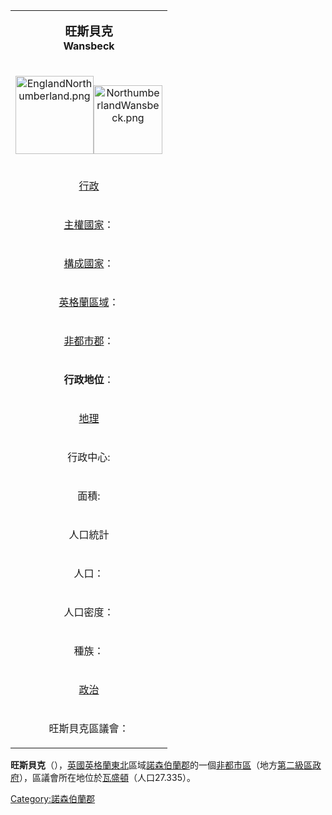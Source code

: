 {{Link style|time=2015-12-11T09:12:22+00:00}}
{| class="infobox bordered" align=right cellpadding=4 cellspacing=0 width=275 style="clear:right; margin: 0 0 1em 1em; background: #f9f9f9;  font-size: 95%;"
|-
|colspan=2 align=center bgcolor="#BFDFFF"|<big>'''旺斯貝克'''</big><br />'''Wansbeck'''</big>
|-
!colspan=2 align=center|[[Image:EnglandNorthumberland.png|125px]][[Image:NorthumberlandWansbeck.png|110px]]
|-
!colspan=2 align=center bgcolor="#BFDFFF"|[[行政|行政]]
|-
|[[主權國家|主權國家]]：|| [[英國|英國]]
|-
|[[構成國家|構成國家]]：|| [[英格蘭|英格蘭]]
|-
|[[英格蘭區域|英格蘭區域]]：|| [[東北英格蘭|東北英格蘭]]
|-
|[[非都市郡|非都市郡]]：|| [[諾森伯蘭郡|諾森伯蘭郡]]
|-
|'''行政地位'''：||'''非都市區'''
（第二級地方行政區）
|-
!colspan=2 align=center bgcolor="#BFDFFF"|[[地理|地理]]
|-
|行政中心:||[[:en:Ashington|瓦盛頓]]
|-
|面積:||66.76 km²
（在英格蘭排名）
|-
!colspan=2 align=center bgcolor="#BFDFFF"|人口統計
|-
|人口：||61,700 人（2005）
（在英格蘭排名）
|-
|人口密度：||924 / km²
|-
|種族：||99,0% 白種人
|-
!colspan=2 align=center bgcolor="#BFDFFF"|[[政治|政治]]
|-
|旺斯貝克區議會：||[https://web.archive.org/web/20040930023521/http://wansbeck.gov.uk/  www.wansbeck.gov.uk/]
|}

'''旺斯貝克'''（{{lang-en|Wansbeck}}），[[英國|英國]][[英格蘭|英格蘭]][[東北英格蘭|東北]]區域[[諾森伯蘭郡|諾森伯蘭郡]]的一個[[非都市區|非都市區]]（地方[[英格蘭的區|第二級區政府]]），區議會所在地位於[[:en:Ashington|瓦盛頓]]（人口27.335）。





[[Category:諾森伯蘭郡|Category:諾森伯蘭郡]]
{{DEFAULTSORT:Oxford}}